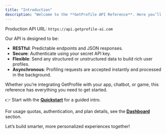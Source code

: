 ```yaml
---
title: "Introduction"
description: "Welcome to the **GetProfile API Reference**. Here you’ll find detailed information on every endpoint, including request parameters, response formats, and examples."
---
```


<Tip>Production API URL: `https://api.getprofile-ai.com`</Tip>

Our API is designed to be:

- **RESTful**: Predictable endpoints and JSON responses.
- **Secure**: Authenticate using your secret API key.
- **Flexible**: Send any structured or unstructured data to build rich user profiles.
- **Asynchronous**: Profiling requests are accepted instantly and processed in the background.

Whether you’re integrating GetProfile with your app, chatbot, or game, this reference has everything you need to get started.

👉 Start with the **[Quickstart](/quickstart)** for a guided intro.

For usage quotas, authentication, and plan details, see the **[Dashboard](/dashboard)** section.

Let’s build smarter, more personalized experiences together!
